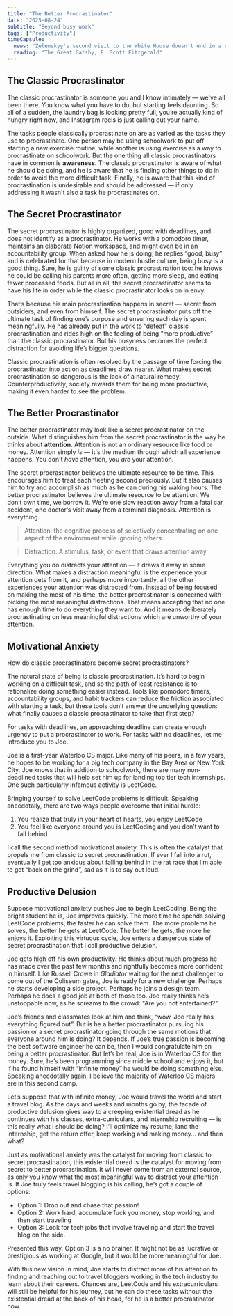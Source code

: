```yaml
---
title: "The Better Procrastinator"
date: "2025-08-24"
subtitle: "Beyond busy work"
tags: ["Productivity"]
timeCapsule:
  news: "Zelenskyy's second visit to the White House doesn't end in a shouting match, Texas' redistricting bill is passed as 50 Democratic House members returned from their walkout, U.S. government takes a 10% stake in Intel"
  reading: "The Great Gatsby, F. Scott Fitzgerald"
---
```


## The Classic Procrastinator

The classic procrastinator is someone you and I know intimately — we've all been there. You know what you have to do, but starting feels daunting. So all of a sudden, the laundry bag is looking pretty full, you’re actually kind of hungry right now, and Instagram reels is just calling out your name.

The tasks people classically procrastinate on are as varied as the tasks they use to procrastinate. One person may be using schoolwork to put off starting a new exercise routine, while another is using exercise as a way to procrastinate on schoolwork. But the one thing all classic procrastinators have in common is **awareness**. The classic procrastinator is aware of what he should be doing, and he is aware that he is finding other things to do in order to avoid the more difficult task. Finally, he is aware that this kind of procrastination is undesirable and should be addressed — if only addressing it wasn't also a task he procrastinates on.

## The Secret Procrastinator

The secret procrastinator is highly organized, good with deadlines, and does not identify as a procrastinator. He works with a pomodoro timer, maintains an elaborate Notion workspace, and might even be in an accountability group. When asked how he is doing, he replies “good, busy” and is celebrated for that because in modern hustle culture, being busy is a good thing. Sure, he is guilty of some classic procrastination too: he knows he could be calling his parents more often, getting more sleep, and eating fewer processed foods. But all in all, the secret procrastinator seems to have his life in order while the classic procrastinator looks on in envy.

That’s because his main procrastination happens in secret — secret from outsiders, and even from himself. The secret procrastinator puts off the ultimate task of finding one’s purpose and ensuring each day is spent meaningfully. He has already put in the work to “defeat” classic procrastination and rides high on the feeling of being “more productive” than the classic procrastinator. But his busyness becomes the perfect distraction for avoiding life’s bigger questions.

Classic procrastination is often resolved by the passage of time forcing the procrastinator into action as deadlines draw nearer. What makes secret procrastination so dangerous is the lack of a natural remedy. Counterproductively, society rewards them for being more productive, making it even harder to see the problem.

## The Better Procrastinator

The better procrastinator may look like a secret procrastinator on the outside. What distinguishes him from the secret procrastinator is the way he thinks about **attention**. Attention is not an ordinary resource like food or money. Attention simply _is_ — it's the medium through which all experience happens. You don't _have_ attention, you _are_ your attention.

The secret procrastinator believes the ultimate resource to be time. This encourages him to treat each fleeting second preciously. But it also causes him to try and accomplish as much as he can during his waking hours. The better procrastinator believes the ultimate resource to be attention. We don’t own time, we borrow it. We’re one slow reaction away from a fatal car accident, one doctor’s visit away from a terminal diagnosis. Attention is everything.

> Attention: the cognitive process of selectively concentrating on one aspect of the environment while ignoring others

> Distraction<Footnote text="From Latin: Dis - a prefix meaning 'apart', 'away', or 'in different directions'. Trahere - A verb meaning 'to draw' or 'to pull'" />: A stimulus, task, or event that draws attention away

Everything you do distracts your attention — it draws it away in some direction. What makes a distraction meaningful is the experience your attention gets from it, and perhaps more importantly, all the other experiences your attention was distracted from. Instead of being focused on making the most of his time, the better procrastinator is concerned with picking the most meaningful distractions. That means accepting that no one has enough time to do everything they want to. And it means deliberately procrastinating on less meaningful distractions which are unworthy of your attention.

## Motivational Anxiety

How do classic procrastinators become secret procrastinators?

The natural state of being is classic procrastination. It’s hard to begin working on a difficult task, and so the path of least resistance is to rationalize doing something easier instead. Tools like pomodoro timers, accountability groups, and habit trackers can reduce the friction associated with starting a task, but these tools don’t answer the underlying question: what finally causes a classic procrastinator to take that first step?

For tasks with deadlines, an approaching deadline can create enough urgency to put a procrastinator to work. For tasks with no deadlines, let me introduce you to Joe.

Joe is a first-year Waterloo CS major. Like many of his peers, in a few years, he hopes to be working for a big tech company in the Bay Area or New York City. Joe knows that in addition to schoolwork, there are many non-deadlined tasks that will help set him up for landing top tier tech internships. One such particularly infamous activity is LeetCode.

Bringing yourself to solve LeetCode problems is difficult. Speaking anecdotally, there are two ways people overcome that initial hurdle:

1. You realize that truly in your heart of hearts, you enjoy LeetCode
2. You feel like everyone around you is LeetCoding and you don’t want to fall behind

I call the second method motivational anxiety<Footnote text="I call the first method 'being a freak'" />. This is often the catalyst that propels me from classic to secret procrastination. If ever I fall into a rut, eventually I get too anxious about falling behind in the rat race that I’m able to get “back on the grind”, sad as it is to say out loud.

## Productive Delusion

Suppose motivational anxiety pushes Joe to begin LeetCoding. Being the bright student he is, Joe improves quickly. The more time he spends solving LeetCode problems, the faster he can solve them. The more problems he solves, the better he gets at LeetCode. The better he gets, the more he enjoys it. Exploiting this virtuous cycle, Joe enters a dangerous state of secret procrastination that I call productive delusion.

Joe gets high off his own productivity. He thinks about much progress he has made over the past few months and rightfully becomes more confident in himself. Like Russell Crowe in _Gladiator_ waiting for the next challenger to come out of the Coliseum gates, Joe is ready for a new challenge. Perhaps he starts developing a side project. Perhaps he joins a design team. Perhaps he does a good job at both of those too. Joe really thinks he’s unstoppable now, as he screams to the crowd: "Are you not entertained?"

Joe’s friends and classmates look at him and think, “wow, Joe really has everything figured out”. But is he a better procrastinator pursuing his passion or a secret procrastinator going through the same motions that everyone around him is doing? It depends. If Joe’s true passion is becoming the best software engineer he can be, then I would congratulate him on being a better procrastinator. But let’s be real, Joe is in Waterloo CS for the money. Sure, he’s been programming since middle school and enjoys it, but if he found himself with “infinite money” he would be doing something else. Speaking anecdotally again, I believe the majority of Waterloo CS majors are in this second camp.

Let’s suppose that with infinite money, Joe would travel the world and start a travel blog. As the days and weeks and months go by, the facade of productive delusion gives way to a creeping existential dread as he continues with his classes, extra-curriculars, and internship recruiting — is this really what I should be doing? I’ll optimize my resume, land the internship, get the return offer, keep working and making money… and then what?

Just as motivational anxiety was the catalyst for moving from classic to secret procrastination, this existential dread is the catalyst for moving from secret to better procrastination. It will never come from an external source, as only you know what the most meaningful way to distract your attention is. If Joe truly feels travel blogging is his calling, he’s got a couple of options:

- Option 1: Drop out and chase that passion!
- Option 2: Work hard, accumulate fuck you money, stop working, and then start traveling
- Option 3: Look for tech jobs that involve traveling and start the travel blog on the side.

Presented this way, Option 3 is a no brainer. It might not be as lucrative or prestigious as working at Google, but it would be more meaningful for Joe.

With this new vision in mind, Joe starts to distract more of his attention to finding and reaching out to travel bloggers working in the tech industry to learn about their careers<Footnote text="I met a network engineer at a San Francisco pub crawl who is the inspiration for our hypothetical Joe. He took on a less glamorous but more meaningful job that allows him to travel to different cities across the world." />. Chances are, LeetCode and his extracurriculars will still be helpful for his journey, but he can do these tasks without the existential dread at the back of his head, for he is a better procrastinator now.

